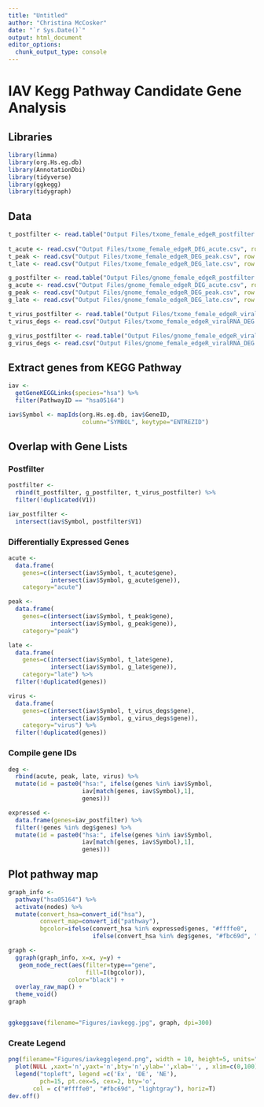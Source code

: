 ```yaml
---
title: "Untitled"
author: "Christina McCosker"
date: "`r Sys.Date()`"
output: html_document
editor_options: 
  chunk_output_type: console
---
```


# IAV Kegg Pathway Candidate Gene Analysis

## Libraries
```r
library(limma)
library(org.Hs.eg.db)
library(AnnotationDbi) 
library(tidyverse)
library(ggkegg)
library(tidygraph)
```

## Data
```r
t_postfilter <- read.table("Output Files/txome_female_edgeR_postfilter.txt")
  
t_acute <- read.csv("Output Files/txome_female_edgeR_DEG_acute.csv", row.names=1)
t_peak <- read.csv("Output Files/txome_female_edgeR_DEG_peak.csv", row.names=1)
t_late <- read.csv("Output Files/txome_female_edgeR_DEG_late.csv", row.names=1)

g_postfilter <- read.table("Output Files/gnome_female_edgeR_postfilter.txt")
g_acute <- read.csv("Output Files/gnome_female_edgeR_DEG_acute.csv", row.names=1)
g_peak <- read.csv("Output Files/gnome_female_edgeR_DEG_peak.csv", row.names=1)
g_late <- read.csv("Output Files/gnome_female_edgeR_DEG_late.csv", row.names=1)

t_virus_postfilter <- read.table("Output Files/txome_female_edgeR_viralRNA_postfilter.txt")
t_virus_degs <- read.csv("Output Files/txome_female_edgeR_viralRNA_DEG.csv", row.names=1)

g_virus_postfilter <- read.table("Output Files/gnome_female_edgeR_viralRNA_postfilter.txt")
g_virus_degs <- read.csv("Output Files/gnome_female_edgeR_viralRNA_DEG.csv", row.names=1)
```

## Extract genes from KEGG Pathway
```r
iav <- 
  getGeneKEGGLinks(species="hsa") %>% 
  filter(PathwayID == "hsa05164")

iav$Symbol <- mapIds(org.Hs.eg.db, iav$GeneID,
                     column="SYMBOL", keytype="ENTREZID")
```

## Overlap with Gene Lists
### Postfilter
```r
postfilter <- 
  rbind(t_postfilter, g_postfilter, t_virus_postfilter) %>% 
  filter(!duplicated(V1))

iav_postfilter <-
  intersect(iav$Symbol, postfilter$V1)
```

### Differentially Expressed Genes
```r
acute <- 
  data.frame(
    genes=c(intersect(iav$Symbol, t_acute$gene), 
            intersect(iav$Symbol, g_acute$gene)), 
    category="acute")

peak <- 
  data.frame(
    genes=c(intersect(iav$Symbol, t_peak$gene), 
            intersect(iav$Symbol, g_peak$gene)), 
    category="peak")

late <- 
  data.frame(
    genes=c(intersect(iav$Symbol, t_late$gene),
            intersect(iav$Symbol, g_late$gene)),
    category="late") %>% 
  filter(!duplicated(genes))

virus <- 
  data.frame(
    genes=c(intersect(iav$Symbol, t_virus_degs$gene),
            intersect(iav$Symbol, g_virus_degs$gene)),
    category="virus") %>% 
  filter(!duplicated(genes))
```

### Compile gene IDs
```r
deg <-
  rbind(acute, peak, late, virus) %>% 
  mutate(id = paste0("hsa:", ifelse(genes %in% iav$Symbol, 
                     iav[match(genes, iav$Symbol),1],
                     genes)))

expressed <-
  data.frame(genes=iav_postfilter) %>%  
  filter(!genes %in% deg$genes) %>% 
  mutate(id = paste0("hsa:", ifelse(genes %in% iav$Symbol, 
                     iav[match(genes, iav$Symbol),1],
                     genes)))
```

## Plot pathway map
```r
graph_info <-
  pathway("hsa05164") %>% 
  activate(nodes) %>% 
  mutate(convert_hsa=convert_id("hsa"), 
         convert_map=convert_id("pathway"),
         bgcolor=ifelse(convert_hsa %in% expressed$genes, "#ffffe0", 
                        ifelse(convert_hsa %in% deg$genes, "#fbc69d", "lightgray")))

graph <-
  ggraph(graph_info, x=x, y=y) +
   geom_node_rect(aes(filter=type=="gene", 
                      fill=I(bgcolor)),
                 color="black") + 
  overlay_raw_map() +
  theme_void() 
graph 


ggkeggsave(filename="Figures/iavkegg.jpg", graph, dpi=300)
```

### Create Legend
```r
png(filename="Figures/iavkegglegend.png", width = 10, height=5, units="in", res=300)
  plot(NULL ,xaxt='n',yaxt='n',bty='n',ylab='',xlab='', , xlim=c(0,100), ylim=c(0,10))
  legend("topleft", legend =c('Ex', 'DE', 'NE'), 
         pch=15, pt.cex=5, cex=2, bty='o',
       col = c("#ffffe0", "#fbc69d", "lightgray"), horiz=T)
dev.off()
```

